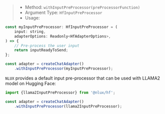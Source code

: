 > * Method: `withInputPreProcessor(preProcessorFunction)`
> * Argument Type: `HfInputPreProcessor`
> * Usage:

```js
const myInputPreProcessor: HfInputPreProcessor = (
    input: string,
    adapterOptions: Readonly<HfAdapterOptions>,
) => {
    // Pre-process the user input
    return inputReadyToSend;
};

const adapter = createChatAdapter()
    .withInputPreProcessor(myInputPreProcessor);
```

`NLUX` provides a default input pre-processor that can be used with LLAMA2 model on Hugging Face:

```js
import {llama2InputPreProcessor} from '@nlux/hf';

const adapter = createChatAdapter()
    .withInputPreProcessor(llama2InputPreProcessor);
```

